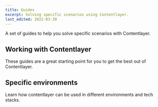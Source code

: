 ```yaml
---
title: Guides
excerpt: Solving specific scenarios using Contentlayer.
last_edited: 2022-03-30
---
```


A set of guides to help you solve specific scenarios with Contentlayer.

## Working with Contentlayer

These guides are a great starting point for you to get the best out of Contentlayer.

<div className="mt-8 grid gap-6 md:grid-cols-2">
  <Card
    title="Content Modeling"
    label="Coming soon"
    link={{ url: '/docs/guides/content-modeling', label: 'Learn more' }}
  />
  <Card
    title="Map Documents to Types"
    subtitle="How Contentlayer determines and sets the type for each document."
    link={{ url: '/docs/guides/mapping-document-types', label: 'Learn more' }}
  />
</div>

## Specific environments

Learn how contentlayer can be used in different environments and tech stacks.

<div className="mt-8 grid gap-6 md:grid-cols-2">
  <Card title="Next.js" label="Coming soon" link={{ url: '/docs/guides/next.js', label: 'Learn more' }} />
  <Card title="Node.js" label="Coming soon" link={{ url: '/docs/guides/node.js', label: 'Learn more' }} />
</div>
